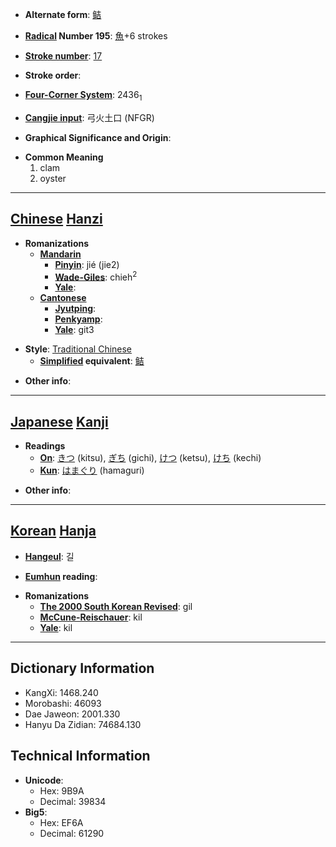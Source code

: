 * '''Alternate form''': [[鲒]]

* '''[[Wiktionary:Chinese radical index| Radical]] Number 195''': [[Wiktionary:Chinese radical index 魚|魚]]+6 strokes

* '''[[Wiktionary:Chinese total strokes index|Stroke number]]''': [[Wiktionary:Chinese total strokes index 17|17]]

* '''Stroke order''': 

* '''[[Wiktionary:Chinese four corner index|Four-Corner System]]''': 2436<sub>1</sub>

* '''[[Wiktionary:Chinese Cangjie index|Cangjie input]]''': 弓火土口 (NFGR)

* '''Graphical Significance and Origin''': 

* '''Common Meaning'''
*#clam
*# oyster


----

== [[Chinese]] [[Hanzi]] ==

* '''Romanizations'''
** '''[[Mandarin]]'''
*** '''[[Pinyin]]''': jié (jie2)
*** '''[[Wade-Giles]]''': chieh<sup>2</sup>
*** '''[[Yale]]''': 
** '''[[Cantonese]]'''
*** '''[[Jyutping]]''':
*** '''[[Penkyamp]]''': 
*** '''[[Yale]]''': git3

* '''Style''': [[Traditional Chinese]] 
** '''[[Simplified Chinese|Simplified]] equivalent''': [[鲒]]

* '''Other info''': 

----

== [[Japanese]] [[Kanji]] ==

* '''Readings'''
** '''[[On]]''': [[きつ]] (kitsu), [[ぎち]] (gichi), [[けつ]] (ketsu), [[けち]] (kechi)
** '''[[Kun]]''': [[はまぐり]] (hamaguri)

* '''Other info''':  

----

== [[Korean]] [[Hanja]] ==

* '''[[Hangeul]]''': 길

* '''[[Eumhun]] reading''': 

* '''Romanizations'''
** '''[[The 2000 South Korean Revised Romanization|The 2000 South Korean Revised]]''': gil
** '''[[McCune-Reischauer]]''': kil
** '''[[Yale]]''': kil

----

== Dictionary Information ==

* KangXi: 1468.240
* Morobashi: 46093
* Dae Jaweon: 2001.330
* Hanyu Da Zidian: 74684.130

== Technical Information ==

* '''Unicode''':
** Hex: 9B9A
** Decimal: 39834
* '''Big5''':
** Hex: EF6A
** Decimal: 61290